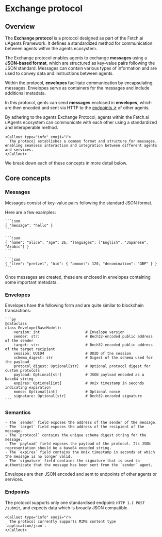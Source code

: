 
# Exchange protocol

## Overview

The **Exchange protocol** is a protocol designed as part of the Fetch.ai uAgents Framework. It defines a standardized method for communication between agents within the agents ecosystem.

The Exchange protocol enables agents to exchange **messages** using a **JSON-based format**, which are structured as key-value pairs following the JSON standard. Messages can contain various types of information and are used to convey data and instructions between agents.

Within the protocol, **envelopes** facilitate communication by encapsulating messages. Envelopes serve as containers for the messages and include additional metadata.

In this protocol, gents can send **messages** enclosed in **envelopes**, which are then encoded and sent via HTTP to the [endpoints ↗️](/references/contracts/uagents-almanac/endpoints) of other agents.

By adhering to the agents Exchange Protocol, agents within the Fetch.ai uAgents ecosystem can communicate with each other using a standardized and interoperable method.

    <Callout type="info" emoji="ℹ️">
      The protocol establishes a common format and structure for messages, enabling seamless interaction and integration between different agents and services.
    </Callout>

We break down each of these concepts in more detail below.

## Core concepts

### Messages

Messages consist of key-value pairs following the standard JSON format.

Here are a few examples:

    ```json
    { "message": "hello" }
    ```

    ```json
    { "name": "alice", "age": 26, "languages": ["English", "Japanese", "Arabic"] }
    ```

    ```json
    { "item": "pretzel", "bid": { "amount": 120, "denomination": "GBP" } }
    ```

Once messages are created, these are enclosed in envelopes containing some important metadata.

### Envelopes

Envelopes have the following form and are quite similar to blockchain transactions:

    ```py
    @dataclass
    class Envelope(BaseModel):
        version: int                     # Envelope version
        sender: str:                     # Bech32-encoded public address of the sender
        target: str:                     # Bech32-encoded public address of the target recipient
        session: UUID4                   # UUID of the session
        schema_digest: str               # Digest of the schema used for the payload
        protocol_digest: Optional[str]   # Optional protocol digest for custom protocols
        payload: Optional[str]           # JSON payload encoded as a base64 string
        expires: Optional[int]           # Unix timestamp in seconds indicating expiration
        nonce: Optional[int]             # Optional nonce
        signature: Optional[str]         # Bech32-encoded signature
    ```

### Semantics

    - The `sender` field exposes the address of the sender of the message.
    - The `target` field exposes the address of the recipient of the message.
    - The `protocol` contains the unique schema digest string for the message.
    - The `payload` field exposes the payload of the protocol. Its JSON representation should be a base64 encoded string.
    - The `expires` field contains the Unix timestamp in seconds at which the message is no longer valid.
    - The `signature` field contains the signature that is used to authenticate that the message has been sent from the `sender` agent.

Envelopes are then JSON encoded and sent to endpoints of other agents or services.

### Endpoints

The protocol supports only one standardised endpoint: `HTTP 1.1 POST /submit`, and expects data which is broadly JSON compatible.

    <Callout type="info" emoji="ℹ️">
      The protocol currently supports MIME content type `application/json`.
    </Callout>
